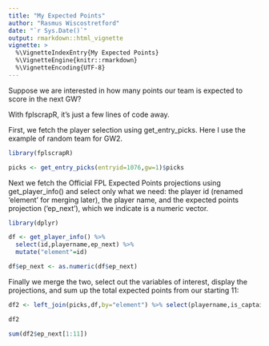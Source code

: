 ```yaml
---
title: "My Expected Points"
author: "Rasmus Wiscostretford"
date: "`r Sys.Date()`"
output: rmarkdown::html_vignette
vignette: >
  %\VignetteIndexEntry{My Expected Points}
  %\VignetteEngine{knitr::rmarkdown}
  %\VignetteEncoding{UTF-8}
---
```


Suppose we are interested in how many points our team is expected to score in the next GW?

With fplscrapR, it's just a few lines of code away.

First, we fetch the player selection using get_entry_picks. Here I use the example of random team for GW2.

```r

library(fplscrapR)

picks <- get_entry_picks(entryid=1076,gw=1)$picks
```

Next we fetch the Official FPL Expected Points projections using get_player_info() and select only what we need: the player id (renamed 'element' for merging later), the player name, and the expected points projection ('ep_next'), which we indicate is a numeric vector.

```r
library(dplyr)

df <- get_player_info() %>% 
  select(id,playername,ep_next) %>% 
  mutate("element"=id)

df$ep_next <- as.numeric(df$ep_next)

```

Finally we merge the two, select out the variables of interest, display the projections, and sum up the total expected points from our starting 11:

```r

df2 <- left_join(picks,df,by="element") %>% select(playername,is_captain,is_vice_captain,ep_next)

df2

sum(df2$ep_next[1:11])
```
